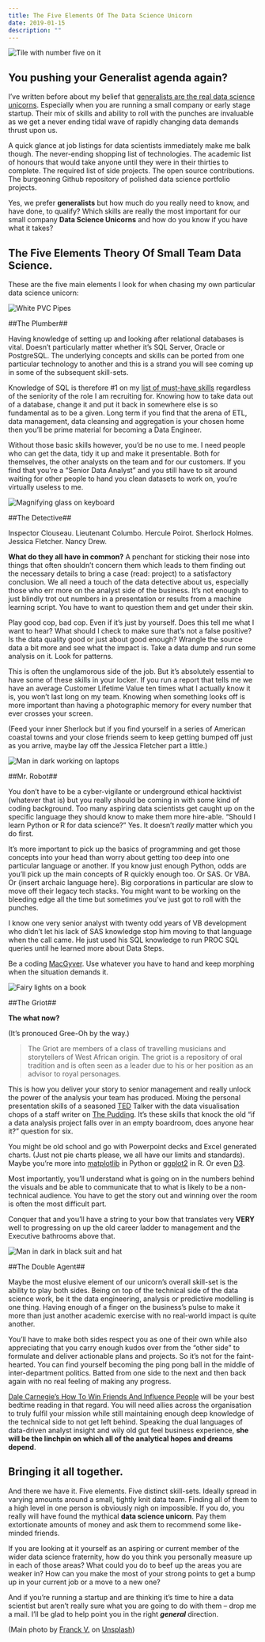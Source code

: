 ```yaml
---
title: The Five Elements Of The Data Science Unicorn
date: 2019-01-15
description: ""
---
```

![Tile with number five on it](/images/number-five-tile.jpg)

## You pushing your Generalist agenda again?

I’ve written before about my belief that [generalists are the real data science unicorns][1]. Especially when you are running a small company or early stage startup. Their mix of skills and ability to roll with the punches are invaluable as we get a never ending tidal wave of rapidly changing data demands thrust upon us.

A quick glance at job listings for data scientists immediately make me balk though. The never-ending shopping list of technologies. The academic list of honours that would take anyone until they were in their thirties to complete. The required list of side projects. The open source contributions. The burgeoning Github repository of polished data science portfolio projects.

Yes, we prefer **generalists** but how much do you really need to know, and have done, to qualify? Which skills are really the most important for our small company **Data Science Unicorns** and how do you know if you have what it takes?

## The Five Elements Theory Of Small Team Data Science.

These are the five main elements I look for when chasing my own particular data science unicorn:

![White PVC Pipes](/images/white-pipes.jpg)

##The Plumber##

Having knowledge of setting up and looking after relational databases is vital. Doesn’t particularly matter whether it’s SQL Server, Oracle or PostgreSQL. The underlying concepts and skills can be ported from one particular technology to another and this is a strand you will see coming up in some of the subsequent skill-sets.

Knowledge of SQL is therefore #1 on my [list of must-have skills][2] regardless of the seniority of the role I am recruiting for. Knowing how to take data out of a database, change it and put it back in somewhere else is so fundamental as to be a given. Long term if you find that the arena of ETL, data management, data cleansing and aggregation is your chosen home then you’ll be prime material for becoming a Data Engineer.

Without those basic skills however, you’d be no use to me. I need people who can get the data, tidy it up and make it presentable. Both for themselves, the other analysts on the team and for our customers. If you find that you’re a “Senior Data Analyst” and you still have to sit around waiting for other people to hand you clean datasets to work on, you’re virtually useless to me.

![Magnifying glass on keyboard](/images/magnifying-glass.jpg)

##The Detective##

Inspector Clouseau. Lieutenant Columbo. Hercule Poirot. Sherlock Holmes. Jessica Fletcher. Nancy Drew.

**What do they all have in common?** A penchant for sticking their nose into things that often shouldn’t concern them which leads to them finding out the necessary details to bring a case (read: project) to a satisfactory conclusion. We all need a touch of the data detective about us, especially those who err more on the analyst side of the business. It’s not enough to just blindly trot out numbers in a presentation or results from a machine learning script. You have to want to question them and get under their skin.

Play good cop, bad cop. Even if it’s just by yourself. Does this tell me what I want to hear? What should I check to make sure that’s not a false positive? Is the data quality good or just about good enough? Wrangle the source data a bit more and see what the impact is. Take a data dump and run some analysis on it. Look for patterns.

This is often the unglamorous side of the job. But it’s absolutely essential to have some of these skills in your locker. If you run a report that tells me we have an average Customer Lifetime Value ten times what I actually know it is, you won’t last long on my team. Knowing when something looks off is more important than having a photographic memory for every number that ever crosses your screen.

(Feed your inner Sherlock but if you find yourself in a series of American coastal towns and your close friends seem to keep getting bumped off just as you arrive, maybe lay off the Jessica Fletcher part a little.)

![Man in dark working on laptops](/images/dark-laptops.jpg)

##Mr. Robot##

You don’t have to be a cyber-vigilante or underground ethical hacktivist (whatever that is) but you really should be coming in with some kind of coding background. Too many aspiring data scientists get caught up on the specific language they should know to make them more hire-able. “Should I learn Python or R for data science?” Yes. It doesn’t _really_ matter which you do first.

It’s more important to pick up the basics of programming and get those concepts into your head than worry about getting too deep into one particular language or another. If you know just enough Python, odds are you’ll pick up the main concepts of R quickly enough too. Or SAS. Or VBA. Or {insert archaic language here}. Big corporations in particular are slow to move off their legacy tech stacks. You might want to be working on the bleeding edge all the time but sometimes you’ve just got to roll with the punches.

I know one very senior analyst with twenty odd years of VB development who didn’t let his lack of SAS knowledge stop him moving to that language when the call came. He just used his SQL knowledge to run PROC SQL queries until he learned more about Data Steps.

Be a coding [MacGyver](https://en.wikipedia.org/wiki/MacGyver). Use whatever you have to hand and keep morphing when the situation demands it.

![Fairy lights on a book](/images/book-fairy-lights.jpg)

##The Griot##

**The what now?**

(It’s pronouced Gree-Oh by the way.)

> The Griot are members of a class of travelling musicians and storytellers of West African origin. The griot is a repository of oral tradition and is often seen as a leader due to his or her position as an advisor to royal personages.

This is how you deliver your story to senior management and really unlock the power of the analysis your team has produced. Mixing the personal presentation skills of a seasoned [TED](https://www.ted.com/) Talker with the data visualisation chops of a staff writer on [The Pudding](https://pudding.cool/). It’s these skills that knock the old “if a data analysis project falls over in an empty boardroom, does anyone hear it?” question for six.

You might be old school and go with Powerpoint decks and Excel generated charts. (Just not pie charts please, we all have our limits and standards). Maybe you’re more into [matplotlib](https://matplotlib.org/) in Python or [ggplot2](https://ggplot2.tidyverse.org/) in R. Or even [D3](https://d3js.org/).

Most importantly, you’ll understand what is going on in the numbers behind the visuals and be able to communicate that to what is likely to be a non-technical audience. You have to get the story out and winning over the room is often the most difficult part.

Conquer that and you’ll have a string to your bow that translates very **VERY** well to progressing on up the old career ladder to management and the Executive bathrooms above that.

![Man in dark in black suit and hat](/images/dark-spy.jpg)

##The Double Agent##

Maybe the most elusive element of our unicorn’s overall skill-set is the ability to play both sides. Being on top of the technical side of the data science work, be it the data engineering, analysis or predictive modelling is one thing. Having enough of a finger on the business&#8217;s pulse to make it more than just another academic exercise with no real-world impact is quite another.

You’ll have to make both sides respect you as one of their own while also appreciating that you carry enough kudos over from the “other side” to formulate and deliver actionable plans and projects. So it’s not for the faint-hearted. You can find yourself becoming the ping pong ball in the middle of inter-department politics. Batted from one side to the next and then back again with no real feeling of making any progress.

[Dale Carnegie’s How To Win Friends And Influence People](https://en.wikipedia.org/wiki/How_to_Win_Friends_and_Influence_People) will be your best bedtime reading in that regard. You will need allies across the organisation to truly fulfil your mission while still maintaining enough deep knowledge of the technical side to not get left behind. Speaking the dual languages of data-driven analyst insight and wily old gut feel business experience, **she will be the linchpin on which all of the analytical hopes and dreams depend**.

## Bringing it all together.

And there we have it. Five elements. Five distinct skill-sets. Ideally spread in varying amounts around a small, tightly knit data team. Finding all of them to a high level in one person is obviously nigh on impossible. If you do, you really will have found the mythical **data science unicorn**. Pay them extortionate amounts of money and ask them to recommend some like-minded friends.

If you are looking at it yourself as an aspiring or current member of the wider data science fraternity, how do you think you personally measure up in each of those areas? What could you do to beef up the areas you are weaker in? How can you make the most of your strong points to get a bump up in your current job or a move to a new one?

And if you&#8217;re running a startup and are thinking it&#8217;s time to hire a data scientist but aren&#8217;t really sure what you are going to do with them &#8211; drop me a mail. I&#8217;ll be glad to help point you in the right _**general**_ direction.

(Main photo by [Franck V.][3] on [Unsplash][4])

 [1]: https://alanhylands.com/generalists-real-data-science-unicorns/
 [2]: https://alanhylands.com/is-sql-really-a-game-changer-for-data-science-careers/
 [3]: https://unsplash.com/photos/9skkk4R3aoY?utm_source=unsplash&utm_medium=referral&utm_content=creditCopyText
 [4]: https://unsplash.com/search/photos/five?utm_source=unsplash&utm_medium=referral&utm_content=creditCopyText